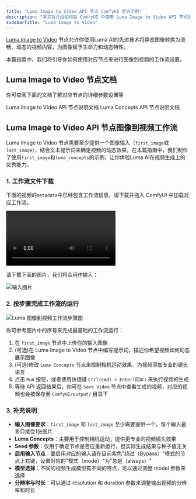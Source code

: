 ```yaml
---
title: "Luma Image to Video API 节点 ComfyUI 官方示例"
description: "本文将介绍如何在 ComfyUI 中使用 Luma Image to Video API 节点的相关功能"
sidebarTitle: "Luma Image to Video"
---
```



[Luma Image to Video](/zh-CN/built-in-nodes/api-node/video/luma/luma-image-to-video) 节点允许你使用Luma AI的先进技术将静态图像转换为流畅、动态的视频内容，为图像赋予生命力和动态特性。

本篇指南中，我们将引导你如何使用对应节点来进行图像到视频的工作流设置。

<ReqHint/>

## Luma Image to Video 节点文档

你可查阅下面的文档了解对应节点的详细参数设置等

<Card title="Luma Image to Video 节点文档" icon="book" href="/zh-CN/built-in-nodes/api-node/video/luma/luma-image-to-video">
Luma Image to Video API 节点说明文档
</Card>

<Card title="Luma Concepts 节点文档" icon="book" href="/zh-CN/built-in-nodes/api-node/video/luma/luma-concepts">
Luma Concepts API 节点说明文档
</Card>

## Luma Image to Video API 节点图像到视频工作流

Luma Image to Video 节点需要至少提供一个图像输入（`first_image`或`last_image`），结合文本提示词来确定视频的动态效果。在本篇指南中，我们制作了使用`first_image`和`luma_concepts`的示例，让你体验Luma AI在视频生成上的优秀能力。

### 1. 工作流文件下载

下面的视频的`metadata`中已经包含工作流信息，请下载并拖入 ComfyUI 中加载对应工作流。

![Luma 图像到视频工作流](https://raw.githubusercontent.com/Comfy-Org/example_workflows/main/api_nodes/luma/i2v/luma_i2v.mp4)

请下载下面的图片，我们将会用作输入：

![输入图片](https://raw.githubusercontent.com/Comfy-Org/example_workflows/main/api_nodes/luma/i2v/input.png)

### 2. 按步骤完成工作流的运行

![Luma 图像到视频工作流步骤图](/images/tutorial/api_nodes/luma/luma_i2v_step_guide.jpg)

你可参考图片中的序号来完成最基础的工作流运行：  
1. 在 `first_image` 节点中上传你的输入图像
2. (可选)在 Luma Image to Video 节点中编写提示词，描述你希望视频如何动态展示图像
3. (可选)修改 `Luma Concepts` 节点来控制相机运动效果，为视频添加专业的镜头语言
4. 点击 `Run` 按钮，或者使用快捷键 `Ctrl(cmd) + Enter(回车)` 来执行视频的生成
5. 等待 API 返回结果后，你可在 `Save Video` 节点中查看生成的视频，对应的视频也会被保存至 `ComfyUI/output/` 目录下

### 3. 补充说明

- **输入图像要求**：`first_image` 和 `last_image` 至少需要提供一个，每个输入最多只接受1张图片
- **Luma Concepts**：主要用于控制相机运动，提供更专业的视频镜头效果
- **Seed 参数**：仅用于确定节点是否应重新运行，但实际生成结果与种子值无关
- **启用输入节点**：要启用对应的输入请在目前紫色"绕过（Bypass）"模式的节点上右键，设置对应的"模式（mode）"为"总是（always）"
- **模型选择**：不同的视频生成模型有不同的特点，可以通过调整 model 参数来选择
- **分辨率与时长**：可以通过 resolution 和 duration 参数来调整输出视频的分辨率和时长